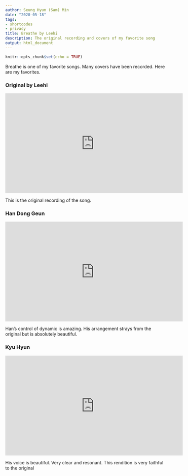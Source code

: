 ```yaml
---
author: Seung Hyun (Sam) Min
date: "2020-05-18"
tags:
- shortcodes
- privacy
title: Breathe by Leehi
description: The original recording and covers of my favorite song
output: html_document
---
```


```r
knitr::opts_chunk$set(echo = TRUE)
```

Breathe is one of my favorite songs. Many covers have been recorded. Here are my favorites.

### Original by Leehi
<iframe width="560" height="315" src="https://www.youtube.com/embed/5iSlfF8TQ9k" frameborder="0" allowfullscreen></iframe>

This is the original recording of the song.

### Han Dong Geun
<iframe width="560" height="315" src="https://www.youtube.com/embed/ECSz0dLk6Ow" frameborder="0" allowfullscreen></iframe>

Han's control of dynamic is amazing. His arrangement strays from the original but is absolutely beautiful. 

### Kyu Hyun
<iframe width="560" height="315" src="https://www.youtube.com/embed/4cGNTeX9vpA" frameborder="0" allowfullscreen></iframe>

His voice is beautiful. Very clear and resonant. This rendition is very faithful to the original
